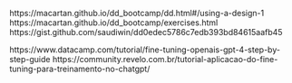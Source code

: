 

https://macartan.github.io/dd_bootcamp/dd.html#/using-a-design-1
https://macartan.github.io/dd_bootcamp/exercises.html
https://gist.github.com/saudiwin/dd0edec5786c7edb393bd84615aafb45

https://www.datacamp.com/tutorial/fine-tuning-openais-gpt-4-step-by-step-guide
https://community.revelo.com.br/tutorial-aplicacao-do-fine-tuning-para-treinamento-no-chatgpt/